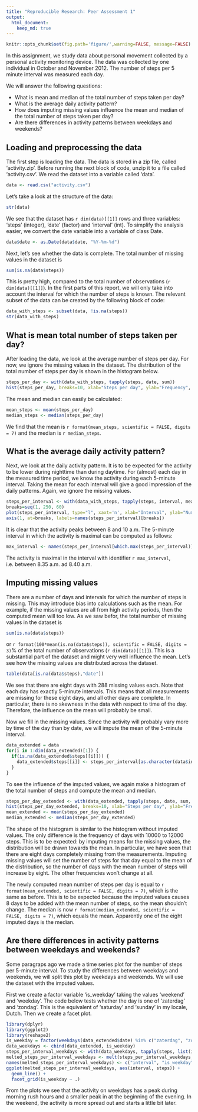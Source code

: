```yaml
---
title: "Reproducible Research: Peer Assessment 1"
output: 
  html_document:
    keep_md: true
---
```


```r
knitr::opts_chunk$set(fig.path='figure/',warning=FALSE, message=FALSE)
```

In this assignment, we study data about personal movement collected by a personal activity monitoring device. The data was collected by one individual in October and November 2012. The number of steps per 5 minute interval was measured each day.

We will answer the following questions:

* What is mean and median of the total number of steps taken per day? 
* What is the average daily activity pattern?
* How does imputing missing values influence the mean and median of the total number of steps taken per day?
* Are there differences in activity patterns between weekdays and weekends?

## Loading and preprocessing the data
The first step is loading the data. The data is stored in a zip file, called 'activity.zip'. Before running the next block of code, unzip it to a file called 'activity.csv'. We read the dataset into a variable called 'data'.
```r
data <- read.csv("activity.csv")
```
Let's take a look at the structure of the data:
```r
str(data)
```
We see that the dataset has `r dim(data)[[1]]` rows and three variables: 'steps' (integer), 'date' (factor) and 'interval' (int). To simplify the analysis easier, we convert the date variable into a variable of class Date.
```r
data$date <- as.Date(data$date, "%Y-%m-%d")
```
Next, let's see whether the data is complete.
The total number of missing values in the dataset is 
```r
sum(is.na(data$steps))
```
This is pretty high, compared to the total number of observations (`r dim(data)[[1]]`).
In the first parts of this report, we will only take into account the interval for which the number of steps is known.
The relevant subset of the data can be created by the following block of code:
```r
data_with_steps <- subset(data, !is.na(steps))
str(data_with_steps)
```

## What is mean total number of steps taken per day?
After loading the data, we look at the average number of steps per day. For now, we ignore the missing values in the dataset.
The distribution of the total number of steps per day is shown in the histogram below.
```r
steps_per_day <- with(data_with_steps, tapply(steps, date, sum))
hist(steps_per_day, breaks=10, xlab="Steps per day", ylab="Frequency", main="Total number of steps per day")
```

The mean and median can easily be calculated:
```r
mean_steps <- mean(steps_per_day)
median_steps <- median(steps_per_day)
```
We find that the mean is `r format(mean_steps, scientific = FALSE, digits = 7)` and the median is `r median_steps`.

## What is the average daily activity pattern?
Next, we look at the daily activity pattern. It is to be expected for the activity to be lower during nighttime than during daytime. For (almost) each day in the measured time period, we know the activity during each 5-minute interval. Taking the mean for each interval will give a good impression of the daily patterns. Again, we ignore the missing values.
```r
steps_per_interval <- with(data_with_steps, tapply(steps, interval, mean, na.rm=TRUE))
breaks=seq(1, 250, 60)
plot(steps_per_interval, type="l", xaxt='n', xlab="Interval", ylab="Number of steps", main="Average number of steps per interval")
axis(1, at=breaks, labels=names(steps_per_interval)[breaks])
```

It is clear that the activity peaks between 8 and 10 a.m. The 5-minute interval in which the activity is maximal can be computed as follows:
```r
max_interval <- names(steps_per_interval[which.max(steps_per_interval)])
```
The activity is maximal in the interval with identifier `r max_interval`, i.e. between 8.35 a.m. ad 8.40 a.m.

## Imputing missing values
There are a number of days and intervals for which the number of steps is missing. This may introduce bias into calculations such as the mean. For example, if the missing values are all from high activity periods, then the computed mean will too low.
As we saw befor, the total number of missing values in the dataset is 
```r
sum(is.na(data$steps))
```
or `r format(100*mean(is.na(data$steps)), scientific = FALSE, digits = 3)`% of the total number of observations (`r dim(data)[[1]]`). This is a substantial part of the dataset and might very well influence the mean.
Let's see how the missing values are distributed across the dataset.
```r
table(data[is.na(data$steps),"date"])
```
We see that there are eight days with 288 missing values each. Note that each day has exactly 5-minute intervals. This means that all measurements are missing for these eight days, and all other days are complete.
In particular, there is no skewness in the data with respect to time of the day. Therefore, the influence on the mean will probably be small.

Now we fill in the missing values. Since the activity will probably vary more by time of the day than by date, we will impute the mean of the 5-minute interval.
```{r]}
data_extended = data
for(i in 1:dim(data_extended)[1]) {
  if(is.na(data_extended$steps[[i]])) {
    data_extended$steps[[i]] <- steps_per_interval[as.character(data$interval[i])]
  }
}
```
To see the influence of the imputed values, we again make a histogram of the total number of steps and compute the mean and median.
```r
steps_per_day_extended <- with(data_extended, tapply(steps, date, sum, na.rm=TRUE))
hist(steps_per_day_extended, breaks=10, xlab="Steps per day", ylab="Frequency", main="Total number of steps per day")
mean_extended <- mean(steps_per_day_extended)
median_extended <- median(steps_per_day_extended)
```
The shape of the histogram is similar to the histogram without imputed values. The only difference is the frequency of days with 10000 to 12000 steps. 
This is to be expected: by imputing means for the missing values, the distribution will be drawn towards the mean. 
In particular, we have seen that there are eight days completely missing from the measurements. Imputing missing values will set the number of steps for that day equal to the mean of the distribution, so the number of days with the mean number of steps will increase by eight. The other frequencies won't change at all.

The newly computed mean number of steps per day is equal to `r format(mean_extended, scientific = FALSE, digits = 7)`, which is the same as before. This is to be expected because the imputed values causes 8 days to be added with the mean number of steps, so the mean shouldn't change.
The median is now `r format(median_extended, scientific = FALSE, digits = 7)`, which equals the mean.
Apparently one of the eight imputed days is the median.

## Are there differences in activity patterns between weekdays and weekends?
Some paragraps ago we made a time series plot for the number of steps per 5-minute interval. To study the differences between weekdays and weekends, we will split this plot by weekdays and weekends. We will use the dataset with the imputed values.

First we create a factor variable 'is_weekday' taking the values 'weekend' and 'weekday'. The code below tests whether the day is one of 'zaterdag' and 'zondag'. This is the equivalent of 'saturday' and 'sunday' in my locale, Dutch. Then we create a facet plot.
```r
library(dplyr)
library(ggplot2)
library(reshape2)
is_weekday = factor(weekdays(data_extended$date) %in% c("zaterdag", "zondag"), levels=c("TRUE", "FALSE"),       labels=c("weekend", "weekday"))
data_weekdays <- cbind(data_extended, is_weekday)
steps_per_interval_weekdays <- with(data_weekdays, tapply(steps, list(interval, is_weekday), mean,              na.rm=TRUE))
melted_steps_per_interval_weekdays <- melt(steps_per_interval_weekdays, id.vars="interval",                     measure.vars=c("weekend", "weekday"))
names(melted_steps_per_interval_weekdays) <- c("interval", "is_weekday", "steps")
ggplot(melted_steps_per_interval_weekdays, aes(interval, steps)) + 
  geom_line() + 
  facet_grid(is_weekday ~ .)
```

From the plots we see that the activity on weekdays has a peak during morning rush hours and a smaller peak in at the beginning of the evening. In the weekend, the activity is more spread out and starts a little bit later. 